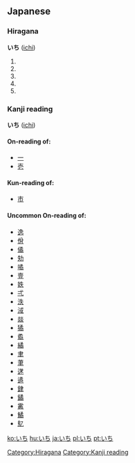 == Japanese ==
===Hiragana===
[[Category:Hiragana]]
'''いち''' ([[ichi]])
# {{japdef|一|[[one]], [[1]]}}
# {{japdef|市|[[city]] / [[town]],  [[market]] / [[fair]], [[trade]]}}
# {{japdef|壱|[[number]] [[one]]}}
# {{japdef|位置|[[place]], [[position]], [[location]], [[situation]]}}
# {{japdef|位地|[[place]], [[position]], [[location]], [[situation]]}}

===Kanji reading===
[[Category:Kanji reading]]
'''いち''' ([[ichi]])
====On-reading of:====
*[[一]] 
*[[壱]]
====Kun-reading of:====
*[[市]]
====Uncommon On-reading of:====
*[[逸]] 
*[[佾]] 
*[[僪]] 
*[[劮]] 
*[[噊]] 
*[[壹]]
*[[妷]] 
*[[弌]] 
*[[泆]] 
*[[淢]] 
*[[燚]] 
*[[獝]] 
*[[矞]] 
*[[繘]] 
*[[聿]] 
*[[茟]] 
*[[蒁]] 
*[[遹]] 
*[[銉]] 
*[[鐍]] 
*[[霱]] 
*[[鱊]] 
*[[鳦]]

[[ko:いち]]
[[hu:いち]]
[[ja:いち]]
[[pl:いち]]
[[pt:いち]]